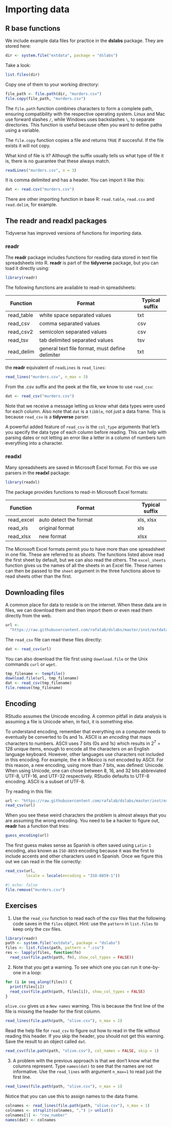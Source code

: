 # Importing data 


## R base functions

We include example data files for practice in the __dslabs__ package. They are stored here:

```r
dir <- system.file("extdata", package = "dslabs")
```

Take a look:

```r
list.files(dir)
```


Copy one of them to your working directory:

```r
file_path <- file.path(dir, "murders.csv")
file.copy(file_path, "murders.csv")
```


The `file.path` function combines characters to form a complete path, ensuring compatibility with the respective operating system. Linux and Mac use forward slashes `/`, while Windows uses backslashes `\`, to separate directories. This function is useful because often you want to define paths using a variable.

The `file.copy` function copies a file and returns `TRUE` if succesful. If the file exists it will not copy.

What kind of file is it? Although the suffix usually tells us what type of file it is, there is no guarantee that these always match. 

```r
readLines("murders.csv", n = 3)
```

It is comma delimited and has a header. You can import it like this:

```r
dat <- read.csv("murders.csv")
```

There are other importing function in base R: `read.table`, `read.csv` and `read.delim`, for example.


## The readr and readxl packages

Tidyverse has improved versions of functions for importing data.

### readr

The __readr__ package includes functions for reading data stored in text file spreadsheets into R. __readr__ is part of the __tidyverse__ package, but you can load it directly using:

```r
library(readr)
```


The following functions are available to read-in spreadsheets:

| Function  | Format                                           | Typical suffix |
|-----------|--------------------------------------------------|----------------| 
| read_table| white space separated values | txt |
| read_csv | comma separated values |  csv |
| read_csv2 | semicolon separated values | csv |
| read_tsv | tab delimited separated values | tsv |
| read_delim | general text file format, must define delimiter | txt |


the  __readr__ equivalent of `readLines` is `read_lines`:

```r
read_lines("murders.csv", n_max = 3)
```

From the .csv suffix and the peek at the file, we know to use `read_csv`:

```r
dat <- read_csv("murders.csv")
```

Note that we receive a message letting us know what data types were used for each column. Also note that `dat` is a `tibble`, not just a data frame. This is because `read_csv` is a __tidyverse__ parser. 

A powerful added feature of `read_csv` is the `col_type` arguments that let's you specify the data type of each column before reading. This can help with parsing dates or not letting an error like a letter in a column of numbers turn everything into a character. 


### readxl

Many spreadsheets are saved in Microsoft Excel format. For this we use parsers in the __readxl__ package:

```r
library(readxl)
```

The package provides functions to read-in Microsoft Excel formats:

| Function  | Format                                           | Typical suffix |
|-----------|--------------------------------------------------|----------------| 
| read_excel | auto detect the format | xls, xlsx|
| read_xls | original format |  xls |
| read_xlsx | new format | xlsx |

The Microsoft Excel formats permit you to have more than one spreadsheet in one file. These are referred to as _sheets_. The functions listed above read the first sheet by default, but we can also read the others. The `excel_sheets` function gives us the names of all the sheets in an Excel file. These names can then be passed to the `sheet` argument in the three functions above to read sheets other than the first.



## Downloading files

A common place for data to reside is on the internet. When these data are in files, we can download them and then import them or even read them directly from the web. 

```r
url <- 
  "https://raw.githubusercontent.com/rafalab/dslabs/master/inst/extdata/murders.csv"
```

The `read_csv` file can read these files directly:

```r
dat <- read_csv(url)
```

You can also download the file first using `download.file` or the Unix commands `curl` or `wget`.

```r
tmp_filename <- tempfile()
download.file(url, tmp_filename)
dat <- read_csv(tmp_filename)
file.remove(tmp_filename)
```


## Encoding

RStudio assumes the Unicode encoding. A common pitfall in data analysis is assuming a file is Unicode when, in fact, it is something else.

To understand encoding, remember that everything on a computer needs to eventually be converted to 0s and 1s. ASCII is an _encoding_ that maps characters to numbers. ASCII uses 7 bits (0s and 1s) which results in $2^7 = 128$ unique items, enough to encode all the characters on an English language keyboard. However, other languages use characters not included in this encoding. For example, the é in México is not encoded by ASCII. For this reason, a new encoding, using more than 7 bits, was defined: Unicode. When using Unicode, one can chose between 8, 16, and 32 bits abbreviated UTF-8, UTF-16, and UTF-32 respectively. RStudio defaults to UTF-8 encoding. ASCII is a subset of UTF-8.

Try reading in this file:

```r
url <- "https://raw.githubusercontent.com/rafalab/dslabs/master/inst/extdata/hw-submission-timestamps.csv"
read_csv(url)
```

When you see these weird characters the problem is almost always that you are assuming the wrong encoding. You need to be a hacker to figure out,  __readr__ has a function that tries:

```r
guess_encoding(url)
```

The first guess makes sense as Spanish is often saved using  `Latin-1` encoding, also known as `ISO-8859` encoding because it was the first to include accents and other characters used in Spanish. Once we figure this out we can read in the file correctly:

```r
read_csv(url, 
         locale = locale(encoding = "ISO-8859-1"))
```


```r
#| echo: false
file.remove("murders.csv")
```


## Exercises 


(@) Use the `read_csv` function to read each of the csv files that the following code saves in the `files` object. Hint: use the `pattern` in `list.files` to keep only the csv files.

```r
library(readr)
path <- system.file("extdata", package = "dslabs")
files <- list.files(path, pattern = ".csv")
res <- lapply(files, function(fn) 
  read_csv(file.path(path, fn), show_col_types = FALSE))
```


(@)  Note that you get a warning. To see which one you can run it one-by-one in a loop:

```r
for (i in seq_along(files)) {
  print(files[i])
  read_csv(file.path(path, files[i]), show_col_types = FALSE)
}
```


`olive.csv` gives us a `New names` warning. This is because the first line of the file is missing the header for the first column. 

```r
read_lines(file.path(path, "olive.csv"), n_max = 2)
```

Read the help file for `read_csv` to figure out how to read in the file without reading this header. If you skip the header, you should not get this warning. Save the result to an object called `dat`.

  
```r
read_csv(file.path(path, "olive.csv"), col_names = FALSE, skip = 1)
```

(@) A problem with the previous approach is that we don't know what the columns represent. Type `names(dat)` to see that the names are not informative.
Use the `read_lines ` with argument `n_max=1` to read just the first line.


```r
read_lines(file.path(path, "olive.csv"), n_max = 1)
```

Notice that you can use this to assign names to the data frame.

```r
colnames <- read_lines(file.path(path, "olive.csv"), n_max = 1) 
colnames <- strsplit(colnames, ",") |> unlist()
colnames[1] <- "row_number"
names(dat) <- colnames
```




